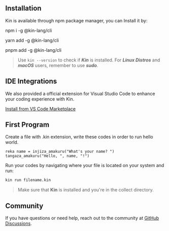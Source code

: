 
## Installation

Kin is available through npm package manager, you can Install it by:

<CodeGroup>
  <div className="card rounded-md p-4 hover:shadow-md">
    <p className="text-gray-700">npm i -g @kin-lang/cli</p>
  </div>
  <div className="card rounded-md p-4 hover:shadow-md">
    <p className="text-gray-700">yarn add -g @kin-lang/cli</p>
  </div>
  <div className="card rounded-md p-4 hover:shadow-md">
    <p className="text-gray-700">pnpm add -g @kin-lang/cli</p>
  </div>
</CodeGroup>

> Use `kin --version` to check if **_Kin_** is installed.
> For **_Linux Distros_** and **_macOS_** users, remember to use **_sudo_**.

## IDE Integrations

We also provided a official extension for Visual Studio Code to enhance your coding experience with Kin.

[Install from VS Code Marketplace](https://github.com/pacifiquem)

## First Program

Create a file with .kin extension, write these codes in order to run hello world.

```kin
reka name = injiza_amakuru("What's your name? ")
tangaza_amakuru("Hello, ", name, "!")
```

Run your codes by navigating where your file is located on your system and run:

```bash
kin run filename.kin
```

> Make sure that **Kin** is installed and you're in the collect directory.

## Community

If you have questions or need help, reach out to the community at [GitHub Discussions](https://github.com/kin-lang/kin/discussions).
